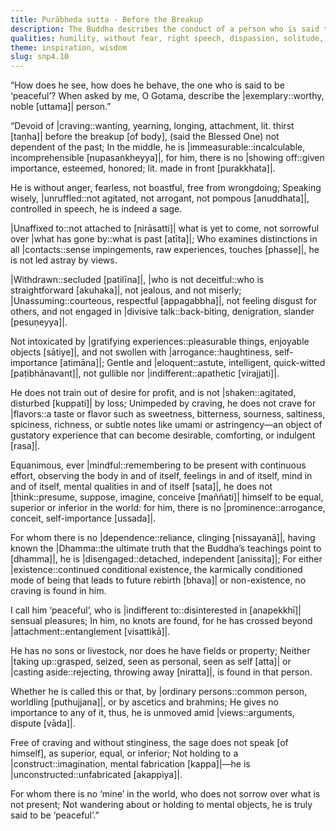 ```yaml
---
title: Purābheda sutta - Before the Breakup
description: The Buddha describes the conduct of a person who is said to be ‘peaceful’. Such a person is free from craving before the breakup of body. He is one who examines distinctions in all contacts, withdrawn, straightforward, unassuming, unmoved amid views, not holding to a construct, and for whom, there is no ‘mine’ in the world.
qualities: humility, without fear, right speech, dispassion, solitude, sincerity, unassuming, conceit, imperturbable, equanimity, mindfulness, tranquility, sorrow-free
theme: inspiration, wisdom
slug: snp4.10
---
```


“How does he see, how does he behave,
the one who is said to be ‘peaceful’?
When asked by me, O Gotama,
describe the |exemplary::worthy, noble [uttama]| person.”

“Devoid of |craving::wanting, yearning, longing, attachment, lit. thirst [taṇha]| before the breakup [of body],
(said the Blessed One)
not dependent of the past;
In the middle, he is |immeasurable::incalculable, incomprehensible [nupasaṅkheyya]|,
for him, there is no |showing off::given importance, esteemed, honored; lit. made in front [purakkhata]|.

He is without anger, fearless,
not boastful, free from wrongdoing;
Speaking wisely, |unruffled::not agitated, not arrogant, not pompous [anuddhata]|,
controlled in speech, he is indeed a sage.

|Unaffixed to::not attached to [nirāsatti]| what is yet to come,
not sorrowful over |what has gone by::what is past [atīta]|;
Who examines distinctions in all |contacts::sense impingements, raw experiences, touches [phasse]|,
he is not led astray by views.

|Withdrawn::secluded [patilīna]|, |who is not deceitful::who is straightforward [akuhaka]|,
not jealous, and not miserly;
|Unassuming::courteous, respectful [appagabbha]|, not feeling disgust for others,
and not engaged in |divisive talk::back-biting, denigration, slander [pesuṇeyya]|.

Not intoxicated by |gratifying experiences::pleasurable things, enjoyable objects [sātiye]|,
and not swollen with |arrogance::haughtiness, self-importance [atimāna]|;
Gentle and |eloquent::astute, intelligent, quick-witted [paṭibhānavant]|,
not gullible nor |indifferent::apathetic [virajjati]|.

He does not train out of desire for profit,
and is not |shaken::agitated, disturbed [kuppati]| by loss;
Unimpeded by craving,
he does not crave for |flavors::a taste or flavor such as sweetness, bitterness, sourness, saltiness, spiciness, richness, or subtle notes like umami or astringency—an object of gustatory experience that can become desirable, comforting, or indulgent [rasa]|.

Equanimous, ever |mindful::remembering to be present with continuous effort, observing the body in and of itself, feelings in and of itself, mind in and of itself, mental qualities in and of itself [sata]|,
he does not |think::presume, suppose, imagine, conceive [maññati]| himself to be equal,
superior or inferior in the world:
for him, there is no |prominence::arrogance, conceit, self-importance [ussada]|.

For whom there is no |dependence::reliance, clinging [nissayanā]|,
having known the |Dhamma::the ultimate truth that the Buddha’s teachings point to [dhamma]|, he is |disengaged::detached, independent [anissita]|;
For either |existence::continued conditional existence, the karmically conditioned mode of being that leads to future rebirth [bhava]| or non-existence,
no craving is found in him.

I call him ‘peaceful’,
who is |indifferent to::disinterested in [anapekkhī]| sensual pleasures;
In him, no knots are found,
for he has crossed beyond |attachment::entanglement [visattikā]|.

He has no sons or livestock,
nor does he have fields or property;
Neither |taking up::grasped, seized, seen as personal, seen as self [atta]| or |casting aside::rejecting, throwing away [niratta]|,
is found in that person.

Whether he is called this or that,
by |ordinary persons::common person, worldling [puthujjana]|, or by ascetics and brahmins;
He gives no importance to any of it,
thus, he is unmoved amid |views::arguments, dispute [vāda]|.

Free of craving and without stinginess,
the sage does not speak [of himself],
as superior, equal, or inferior;
Not holding to a |construct::imagination, mental fabrication [kappa]|—he is |unconstructed::unfabricated [akappiya]|.

For whom there is no ‘mine’ in the world,
who does not sorrow over what is not present;
Not wandering about or holding to mental objects,
he is truly said to be ‘peaceful’.”
